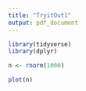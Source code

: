 ```yaml
---
title: "TryitOut1"
output: pdf_document
---
```


```r
library(tidyverse)
library(dplyr)
```

```r
n <- rnorm(1000)
```

```r
plot(n)
```

























